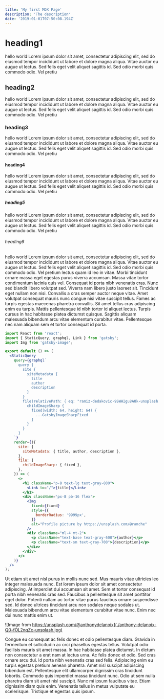 ```yaml
---
title: 'My first MDX Page'
description: 'The description'
date: '2019-01-01T07:50:08.194Z'
---
```


# heading1

hello world Lorem ipsum dolor sit amet, consectetur adipiscing elit, sed do eiusmod tempor incididunt ut labore et dolore magna aliqua. Vitae auctor eu augue ut lectus. Sed felis eget velit aliquet sagittis id. Sed odio morbi quis commodo odio. Vel pretiu

## heading2

hello world Lorem ipsum dolor sit amet, consectetur adipiscing elit, sed do eiusmod tempor incididunt ut labore et dolore magna aliqua. Vitae auctor eu augue ut lectus. Sed felis eget velit aliquet sagittis id. Sed odio morbi quis commodo odio. Vel pretiu

### heading3

hello world Lorem ipsum dolor sit amet, consectetur adipiscing elit, sed do eiusmod tempor incididunt ut labore et dolore magna aliqua. Vitae auctor eu augue ut lectus. Sed felis eget velit aliquet sagittis id. Sed odio morbi quis commodo odio. Vel pretiu

#### heading4

hello world Lorem ipsum dolor sit amet, consectetur adipiscing elit, sed do eiusmod tempor incididunt ut labore et dolore magna aliqua. Vitae auctor eu augue ut lectus. Sed felis eget velit aliquet sagittis id. Sed odio morbi quis commodo odio. Vel pretiu

##### heading5

hello world Lorem ipsum dolor sit amet, consectetur adipiscing elit, sed do eiusmod tempor incididunt ut labore et dolore magna aliqua. Vitae auctor eu augue ut lectus. Sed felis eget velit aliquet sagittis id. Sed odio morbi quis commodo odio. Vel pretiu

###### heading6

hello world Lorem ipsum dolor sit amet, consectetur adipiscing elit, sed do eiusmod tempor incididunt ut labore et dolore magna aliqua. Vitae auctor eu augue ut lectus. Sed felis eget velit aliquet sagittis id. Sed odio morbi quis commodo odio. Vel pretium lectus quam id leo in vitae. Morbi tincidunt ornare massa eget egestas purus viverra accumsan. Massa vitae tortor condimentum lacinia quis vel. Consequat id porta nibh venenatis cras. Nunc sed blandit libero volutpat sed. Viverra nam libero justo laoreet sit. Tincidunt eget nullam non nisi. Convallis a cras semper auctor neque vitae. Amet volutpat consequat mauris nunc congue nisi vitae suscipit tellus. Fames ac turpis egestas maecenas pharetra convallis. Sit amet tellus cras adipiscing enim eu turpis. Mattis pellentesque id nibh tortor id aliquet lectus. Turpis cursus in hac habitasse platea dictumst quisque. Sagittis aliquam malesuada bibendum arcu vitae elementum curabitur vitae. Pellentesque nec nam aliquam sem et tortor consequat id porta.

```jsx
import React from 'react';
import { StaticQuery, graphql, Link } from 'gatsby';
import Img from 'gatsby-image';

export default () => (
  <StaticQuery
    query={graphql`
      query {
        site {
          siteMetadata {
            title
            author
            description
          }
        }
        file(relativePath: { eq: "ramiz-dedakovic-9SWHIgu8A8k-unsplash.jpg" }) {
          childImageSharp {
            fixed(width: 64, height: 64) {
              ...GatsbyImageSharpFixed
            }
          }
        }
      }
    `}
    render={({
      site: {
        siteMetadata: { title, author, description },
      },
      file: {
        childImageSharp: { fixed },
      },
    }) => (
      <>
        <h1 className="p-8 text-lg text-gray-800">
          <Link to="/">{title}</Link>
        </h1>
        <div className="px-8 pb-16 flex">
          <Img
            fixed={fixed}
            style={{
              borderRadius: '9999px',
            }}
            alt="Profile picture by https://unsplash.com/@ramche"
          />
          <div className="ml-4 mt-2">
            <p className="text-base text-gray-600">{author}</p>
            <p className="text-sm text-gray-700">{description}</p>
          </div>
        </div>
      </>
    )}
  />
);
```

Ut etiam sit amet nisl purus in mollis nunc sed. Mus mauris vitae ultricies leo integer malesuada nunc. Est lorem ipsum dolor sit amet consectetur adipiscing. At imperdiet dui accumsan sit amet. Sem et tortor consequat id porta nibh venenatis cras sed. Faucibus a pellentesque sit amet porttitor eget dolor. Potenti nullam ac tortor vitae purus faucibus ornare suspendisse sed. Id donec ultrices tincidunt arcu non sodales neque sodales ut. Malesuada bibendum arcu vitae elementum curabitur vitae nunc. Enim nec dui nunc mattis enim ut.

![Image from https://unsplash.com/@anthonydelanoix](./anthony-delanoix-Q0-fOL2nqZc-unsplash.jpg)

Congue eu consequat ac felis donec et odio pellentesque diam. Gravida in fermentum et sollicitudin ac orci phasellus egestas tellus. Volutpat odio facilisis mauris sit amet massa. In hac habitasse platea dictumst. In dictum non consectetur a erat nam at lectus urna. Ac felis donec et odio. Sed cras ornare arcu dui. Id porta nibh venenatis cras sed felis. Adipiscing enim eu turpis egestas pretium aenean pharetra. Amet nisl suscipit adipiscing bibendum est. Pellentesque elit ullamcorper dignissim cras tincidunt lobortis. Commodo quis imperdiet massa tincidunt nunc. Odio ut sem nulla pharetra diam sit amet nisl suscipit. Nunc mi ipsum faucibus vitae. Etiam dignissim diam quis enim. Venenatis tellus in metus vulputate eu scelerisque. Tristique et egestas quis ipsum.
